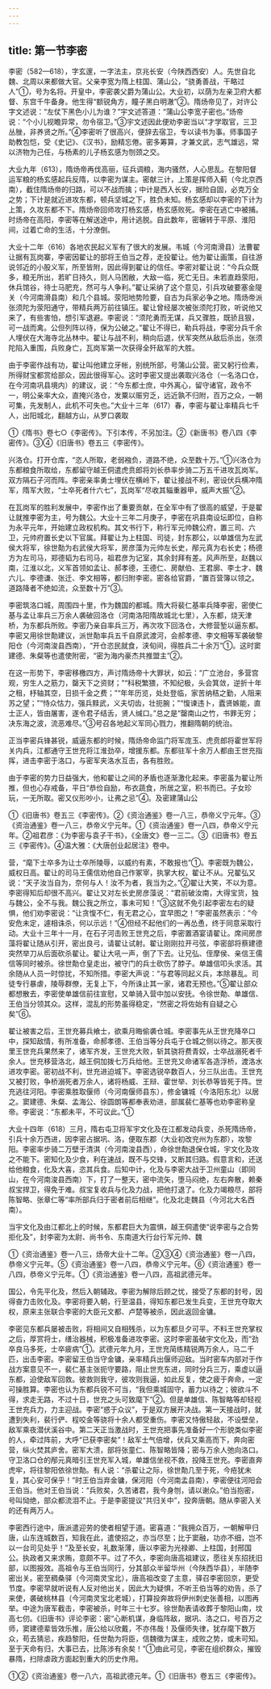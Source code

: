 ```yaml
---
---
---
```

title: 第一节李密
---



李密（582—618），字玄邃，一字法主，京兆长安（今陕西西安）人。先世自北魏、北周以来都做大官。父亲李宽为隋上柱国、蒲山公，“骁勇善战，干略过人”①，号为名将。开皇中，李密袭父爵为蒲山公。大业初，以荫为左亲卫府大都督、东宫千牛备身。他生得“额锐角方，瞳子黑白明澈”②。隋炀帝见了，对许公字文述说：“左仗下黑色小儿为谁？”宇文述答道：“蒲山公李宽子密也。”炀帝说：“个小儿视瞻异常，勿令宿卫。”③宇文述因此便劝李密当以“才学取官，三卫丛脞，非养贤之所。”④李密听了很高兴，便辞去宿卫，专以读书为事。师事国子助教包恺，受《史记》、《汉书》，励精忘倦。密多筹算，才兼文武，志气雄远，常以济物为己任，与杨素的儿子杨玄感为刎颈之交。

大业九年（613），隋炀帝再伐高丽，征兵调粮，海内骚然，人心思乱。在黎阳督运军粮的杨玄感起兵反隋，以李密为谋主。密献三计，上策是挥师入蓟（今北京西南），截住隋炀帝的归路，可以不战而擒；中计是西入长安，据险自固，必克万全之势；下计是就近进攻东都，顿兵坚城之下，胜负未知。杨玄感却以李密的下计为上策，久攻东都不下。隋炀帝回师攻打杨玄感，杨玄感败死。李密在逃亡中被捕。时炀帝在高阳，李密等在解送途中，用计逃脱。自此数年，密辗转于平原、淮阳间，过着亡命的生活，十分潦倒。

大业十二年（616）各地农民起义军有了很大的发展。韦城（今河南滑县）法曹翟让据有瓦岗寨，李密因翟让的部将王伯当之荐，走投翟让。他为翟让画策，自往游说邻近的小股义军，所至皆附，因此得到翟让的信任。李密对翟让说：“今兵众既多，粮无所出，若旷日持久，则人马困敝，大敌一临，死亡无日。未若直趋荥阳，休兵馆谷，待士马肥充，然可与人争利。”翟让采纳了这个意见，引兵攻破要塞金隄关（今河南滑县南）和几个县城。荥阳地势险要，自古为兵家必争之地。隋炀帝派张须陀为荥阳通守，带精兵两万前往镇压。翟让曾经屡次被张须陀打败，听说他又来了，有些害怕，想引军退避。李密说：“须陀勇而无谋，兵又骤胜，既骄且狠，可一战而禽。公但列阵以待，保为公破之。”翟让不得已，勒兵将战，李密分兵千余人埋伏在大海寺北丛林中。翟让与战不利，稍向后退，伏军突然从敌后杀出，张须陀陷入重围，兵败身亡，瓦岗军第一次获得全歼敌军的大胜。

由于李密作战有功，翟让叫他建立牙帐，别统所部，号蒲山公营。密又躬行俭素，所得财宝都赏给部众，因此很得军心。这时李密又提出袭取兴洛仓（一名洛口仓，在今河南巩县境内）的建议，说：“今东都士庶，中外离心，留守诸官，政令不一，明公亲率大众，直掩兴洛仓，发粟以赈穷乏，远近孰不归附，百万之众，一朝可集，先发制人，此机不可失也。”大业十三年（617）春，李密与翟让率精兵七千人，出阳城北，翻越方山，从罗口袭取

①《隋书》卷七○《李密传》。下引本传，不另加注。②《新唐书》卷八四《李密传》。③④《旧唐书》卷五三《李密传》。

兴洛仓。打开仓库，“恣人所取，老弱襁负，道路不绝，众至数十万。”①兴洛仓为东都粮食所取给，东都留守越王侗遣虎贲郎将刘长恭率步骑二万五千进攻瓦岗军。双方隔石子河而阵。李密亲率勇士埋伏在横岭下，翟让接战不利，密设伏兵横冲隋军，隋军大败，“士卒死者什六七”，瓦岗军“尽收其辎重器甲，威声大振”②。

在瓦岗军的胜利发展中，李密作出了重要贡献，在全军中有了很高的威望，于是翟让就推李密为主，号为魏公。大业十三年二月庚子，李密在巩县南设坛即位，自称为永平元年，开始建立政权机构。其文书行下，称行军元帅魏公府，置三司、六卫，元帅府置长史以下官属。拜翟让为上柱国、司徒，封东郡公，以单雄信为左武侯大将军，徐世勣为右武侯大将军，房彦藻为元帅左长史，邴元真为右长史；杨德方为左司马，郑德韬为右司马，祖君彦为记室，其余封拜有差。风声所至，赵魏以南，江淮以北，义军首领如孟让、郝孝德，王德仁、房献伯、王君廓、李士才、魏六儿、李德谦、张迁、李文相等，都归附李密。密各给官爵，“置百营簿以领之。道路降者不绝如流，众至数十万”③。

李密筑洛口城，周围四十里，作为魏国的都城。隋大将裴仁基率兵降李密，密使仁基与孟让率兵三万余人袭破回洛仓（河南洛阳隋故城北七里），入东都，烧天津桥，为东都兵所败。李密乃亲自率兵三万，再次攻下回洛仓，大修营堑以逼东都。李密又用徐世勣建议，派世勣率兵五千自原武渡河，会郝孝德、李文相等军袭破黎阳仓（今河南浚县西南），“开仓恣民就食，浃旬间，得胜兵二十余万”①。这时窦建德、朱粲等也遣使附密，“密为海内豪杰共推盟主”②。

在这一形势下，李密移檄四方，声讨隋炀帝十大罪状，如云：“广立池台，多营宫观，穷生人之筋力，罄天下之资财；”“科税繁猥，不知纪极，头会箕敛，逆折十年之租，杼轴其空，日损千金之费；”“年年历览，处处登临，家苦纳秸之勤，人阻来苏之望；”“恃众怙力，强兵黩武，义夫切齿，壮扼腕；”“愎谏违卜，蠹贤嫉能，直士正人，皆由屠害，遂令君子结舌，贤人缄口。”总之是“罄南山之竹，书罪无穷；决东海之波，流恶难尽。”③号召各地起义军同心戮力，推翻隋朝的统治。

正当李密兵锋甚锐，威逼东都的时候，隋炀帝命监门将军庞玉、虎贲郎将霍世军将关内兵，江都通守王世充将江淮劲卒，增援东都。东都驻军十余万人都由王世充指挥，进击李密于洛口，与密军夹洛水互击，各有胜败。

由于李密的势力日益强大，他和翟让之间的矛盾也逐渐激化起来。李密虽为翟让所推，但也心存戒备，平日“恭俭自励，布衣蔬食，所居之室，积书而已。子女珍玩，一无所取。密又仪形吵小，让弗之忌”④。及密建蒲山公

①《旧唐书》卷五三《李密传》。②《资治通鉴》卷一八三，恭帝义宁元年。③《资治通鉴》卷一八三，恭帝义宁元年。①《资治通鉴》卷一八四，恭帝义宁元年。②祖君彦：《为李密与袁子干书》，《全唐文》卷一三二。③《旧唐书》卷五三《李密传》。④温大雅：《大唐创业起居注》卷中。

营，“麾下士卒多为让士卒所陵辱，以威约有素，不敢报也”①。李密既为魏公，威权日高。翟让的司马王儒信劝他自己作冢宰，执掌大权，翟让不从。兄翟弘又说：“天子汝当自为，奈何与人！汝不为者，我当为之。”②翟让大笑，不以为意。李密得知后却很不高兴。翟让又对左长史房彦藻说：“君前破汝南，大得宝货，独与魏公，全不与我。魏公我之所立，事未可知！”③这就不免引起李密左右的疑惧，他们劝李密说：“让贪愎不仁，有无君之心，宜早图之！”李密虽然表示：“今安危未定，遽相诛杀，何以示远！”④但经不起他们的一再怂恿，终于同意采取行动。大业十三年十一月，在石子河击败王世充之后，李密置酒宴请翟让。席间房彦藻将翟让随从引开，密出良弓，请翟让试射。翟让刚刚拉开弓弦，李密部将蔡建德突然举刀从后面砍杀翟让。翟让大吼一声，倒了下去。让兄弘、侄摩侯、亲信王儒信等同时被杀。徐世勣仓皇走出，被守门的兵士砍伤了脖子。单雄信叩头求活。其余随从人员一时惊扰，不知所措。李密大声说：“与君等同起义兵，本除暴乱。司徒专行暴虐，陵辱群僚，无复上下，今所诛止其一家，诸君无预也。”⑤翟让部众都想散去，李密使单雄信前往宣慰，又单骑入营中加以安抚。令徐世勣、单雄信、王伯当分领其众。这样，混乱的形势虽得稳定，“然密之将佐始有自疑之心矣”⑥。

翟让被害之后，王世充募兵飨士，欲乘月晦偷袭仓城。李密事先从王世充降卒口中，探知敌情，有所准备，命郝孝德、王伯当等分兵屯于仓城之侧以待之。那天夜里王世充兵果然来了，诸军齐发，王世充大败，斩其骁将费青奴，士卒战溺死者千余人。世充移营洛北，越王侗加拨七万兵给他。王世充又命诸军各造浮桥，渡洛水进攻李密。密初战不利，世充进迫城下。李密选锐卒数百人，分三队出击。王世充又被打败，争桥溺死者万余人，诸将杨威、王辩、霍世举、刘长恭等皆死于阵。世充逃往河阳。李密乘胜取偃师（今河南偃师县东），修金镛城（今洛阳东北）以居之。窦建德、朱粲、孟海公、徐圆朗等都奉表劝进，部属裴仁基等也劝李密称皇帝。李密说：“东都未平，不可议此。”①

大业十四年（618）三月，隋右屯卫将军宇文化及在江都发动兵变，杀死隋炀帝，引兵十余万西进，因李密占据巩、洛，便取东郡（大业初改兖州为东郡），攻黎阳。李密率步骑二万壁于清淇（今河南浚县西），命徐世勣退保仓城，宇文化及攻之不能下。密知化及少食，利在速战，既不与交锋，又断其归路。假意言和，还送给他粮食，化及大喜，恣其兵食。后知中计，化及与李密大战于卫州童山（即同山，在今河南浚县西南）下，打了一整天，密中流矢，堕马闷绝，左右奔散，赖秦叔宝捍卫，得免于难。叔宝复收兵与化及力战，把他打退了。化及力竭粮尽，部将陈智略、张章仁等“率所部兵归于密者前后相继”。化及北走魏县（今河北大名西南）。

当宇文化及由江都北上的时候，东都君巨大为震惧，越王侗遣使“说李密与之合势拒化及”，封李密为太尉、尚书令、东南道大行台行军元帅、魏

①《资治通鉴》卷一八三，炀帝大业十二年。②③④《资治通鉴》卷一八四，恭帝义宁元年。⑤《资治通鉴》卷一八四，恭帝义宁元年。⑥《资治通鉴》卷一八四，恭帝义宁元年。①《资治通鉴》卷一八四，高祖武德元年。

国公，令先平化及，然后入朝辅政。李密为解除后顾之忧，接受了东都的封号，因得奋力击败化及。李密将要入朝，行至温县，得知东都已发生兵变，王世充夺取大权，原来主张联合李密的大臣元文都、卢楚等被杀，因此返回金镛。

李密见东都兵屡被击败，将相间又自相残杀，以为东都旦夕可平。不料王世充掌权之后，厚赏将士，缮治器械，积极准备进攻李密。这时李密虽破宇文化及，而“劲卒良马多死，士卒疲病”①。武德元年九月，王世充简练精锐两万余人，马二千匹，出击李密。李密留王伯当守金镛，亲率精兵出偃师迎敌。当时密车内部对于作战方案意见不一，裴仁基主张扼守要路，阻止世充东进，同时分兵三万，乘虚以逼东都，迫使敌军回救。彼救则我守，彼攻则我逼，如此反复，使之疲于奔命，一定可操胜算。李密也认为东都兵锐不可当，“我但乘城固守，蓄力以待之；彼欲斗不得，求走无路，不过十日，世充之头可致麾下”②。但是单雄信、陈智略等却轻视王世充兵力，力主迎战。李密“惑于众议”，于是双方展开决战。第一天接战时，就遭到失利，裴行俨、程咬金等骁将十余人都受重伤。李密又恃傲轻敌，不设壁垒，敌军乘夜潜伏溪谷中。第二天正当激战时，王世充把事先准备好一个形貌类似李密的人，牵过阵前，大呼“已获李密矣”！敌军士气倍增，伏兵又乘高而下，奔向密营，纵火焚其庐舍。密军大溃，部将张童仁、陈智略皆降；密与万余人弛向洛口。守卫洛口仓的邴元真暗引王世充军入城，单雄信坐视不救，投降王世充。李密直奔虎牢，将往黎阳依徐世勣。有人说：“杀翟让之际，徐世勣几至于死，今疮犹未复，其心安可保乎！”时王伯当弃金镛，保河阳（今河南孟县南），李密便往河阳会王伯当。他对王伯当说：“兵败矣，久苦诸君，我今身刎，请以谢众。”伯当抱密，号叫恸绝，部众都流泪不止。于是李密提议“共归关中”，投奔唐朝。随从李密入关的还有两万人。

李密西行途中，唐派遣迎劳的使者相望于道。密喜道：“我拥众百万，一朝解甲归唐，山东连城数百，知我在此，遣使招之，亦当尽至；比于窦融，功亦不细，岂不以一台司见处乎！”及至长安，礼数渐薄，唐以李密为光禄卿、上柱国，封邢国公。执政者又来求贿，意颇不平。过了不久，李密向唐高祖建议，愿往关东招抚旧部，以图报效。高祖令与王伯当同行，分其部众半留华州（今陕西华县），半随李密出关。密至稠桑驿（今河南灵宝北），唐高祖改变了主意，驿召李密回京，更受节度。李密早就听说有人反对他出关，因此大为疑惧，不听王伯当等的劝告，杀了来使，袭破桃林县（今河南灵宝北老城），打算投奔故将伊州刺史张善相，以图再举。中途为唐军截击，李密被杀，时年三十七岁。徐世勣表请收葬于黎阳山南，坟高七仞。《旧唐书》评论李密：密“心断机谋，身临阵敌，据巩、洛之口，号百万之师，窦建德辈皆效乐推，唐公给以欣戴，不亦伟哉！及偃师失律，犹存麾下数万众，苟去猜忌，疾趋黎阳，任世勣为将臣，信魏徵为谋主，成败之势，或未可知。至于天命有归，大事已去，比陈涉有余矣！”①由此可见，李密在组织群众，摧毁暴隋，扫除虐政方面起到重大的历史作用。

①②《资治通鉴》卷一八六，高祖武德元年。①《旧唐书》卷五三《李密传》。